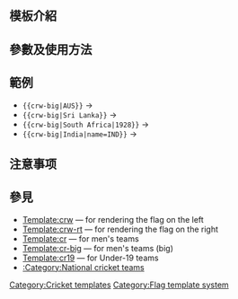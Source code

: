 <includeonly><!-- 在這裡加入模板的保護標識 --></includeonly><noinclude>{{Documentation subpage}}</noinclude>
<!-- 在本行下編輯模板說明 -->
== 模板介紹 ==

== 參數及使用方法 ==

== 範例 ==
*<tt><nowiki>{{crw-big|AUS}}</nowiki></tt> → {{crw-big|AUS}}
*<tt><nowiki>{{crw-big|Sri Lanka}}</nowiki></tt> → {{crw-big|Sri Lanka}}
*<tt><nowiki>{{crw-big|South Africa|1928}}</nowiki></tt> → {{crw-big|South Africa|1928}}
*<tt><nowiki>{{crw-big|India|name=IND}}</nowiki></tt> → {{crw-big|India|name=IND}}
== 注意事项 ==

== 參見 ==
*[[Template:crw]] — for rendering the flag on the left
*[[Template:crw-rt]] — for rendering the flag on the right
*[[Template:cr]] — for men's teams
*[[Template:cr-big]] — for men's teams (big)
*[[Template:cr19]] — for Under-19 teams
*[[:Category:National cricket teams]]
<includeonly>
[[Category:Cricket templates]]
[[Category:Flag template system]]
</includeonly>